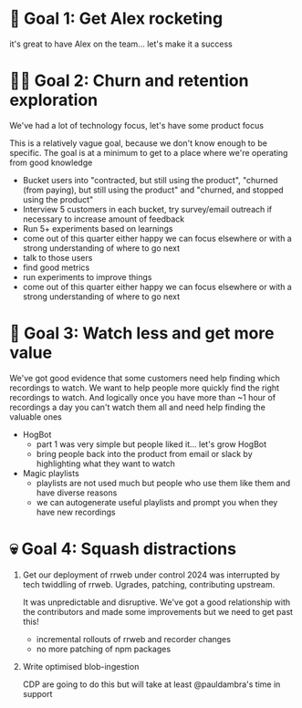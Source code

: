 # 🚀 Goal 1: Get Alex rocketing

it's great to have Alex on the team... let's make it a success

# 👩‍🔬 Goal 2: Churn and retention exploration

We've had a lot of technology focus, let's have some product focus

This is a relatively vague goal, because we don't know enough to be specific. The goal is at a minimum to get to a place where we're operating from good knowledge

* Bucket users into "contracted, but still using the product", "churned (from paying), but still using the product" and "churned, and stopped using the product"
* Interview 5 customers in each bucket, try survey/email outreach if necessary to increase amount of feedback
* Run 5+ experiments based on learnings
* come out of this quarter either happy we can focus elsewhere or with a strong understanding of where to go next
* talk to those users
* find good metrics
* run experiments to improve things
* come out of this quarter either happy we can focus elsewhere or with a strong understanding of where to go next

# 🎤 Goal 3: Watch less and get more value

We've got good evidence that some customers need help finding which recordings to watch. We want to help people more quickly find the right recordings to watch.
And logically once you have more than ~1 hour of recordings a day you can't watch them all and need help finding the valuable ones

* HogBot 
    * part 1 was very simple but people liked it... let's grow HogBot
    * bring people back into the product from email or slack by highlighting what they want to watch
* Magic playlists
    * playlists are not used much but people who use them like them and have diverse reasons
    * we can autogenerate useful playlists and prompt you when they have new recordings

# 💀 Goal 4: Squash distractions

1) Get our deployment of rrweb under control
    2024 was interrupted by tech twiddling of rrweb. Ugrades, patching, contributing upstream.

    It was unpredictable and disruptive. We've got a good relationship with the contributors and made some improvements but we need to get past this!

    * incremental rollouts of rrweb and recorder changes
    * no more patching of npm packages

2) Write optimised blob-ingestion

    CDP are going to do this but will take at least @pauldambra's time in support
